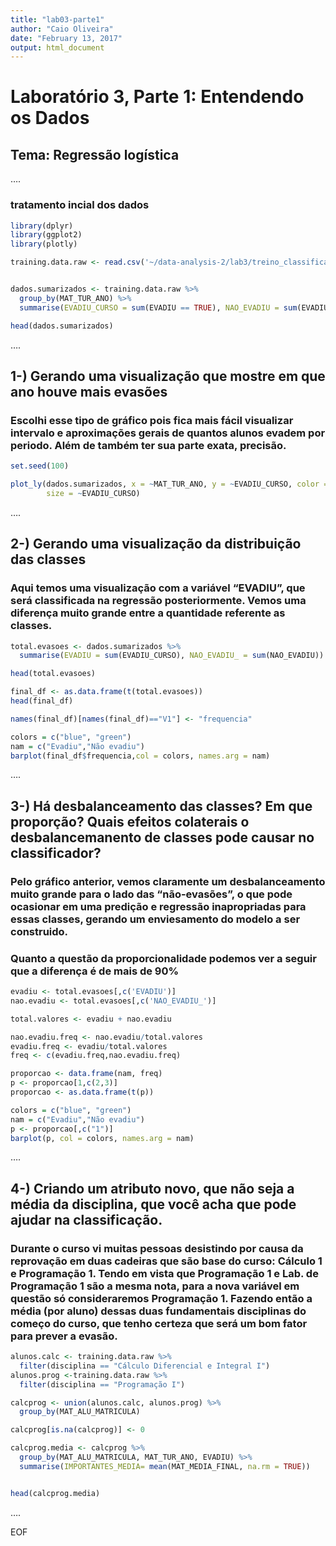 ```yaml
---
title: "lab03-parte1"
author: "Caio Oliveira"
date: "February 13, 2017"
output: html_document
---
```


<h1>Laboratório 3, Parte 1: Entendendo os Dados</h1>
<h2>Tema: Regressão logística</h2>
....
<h3>tratamento incial dos dados</h3>
```r

library(dplyr)
library(ggplot2)
library(plotly)

training.data.raw <- read.csv('~/data-analysis-2/lab3/treino_classificacao.csv',header=T)


dados.sumarizados <- training.data.raw %>%
  group_by(MAT_TUR_ANO) %>%
  summarise(EVADIU_CURSO = sum(EVADIU == TRUE), NAO_EVADIU = sum(EVADIU==FALSE))

head(dados.sumarizados)

```
....

<h2>1-) Gerando uma visualização que mostre em que ano houve mais evasões</h2>
<h3>Escolhi esse tipo de gráfico pois fica mais fácil visualizar intervalo e aproximações gerais de quantos alunos evadem por periodo. Além de também ter sua parte exata, precisão.</h3>

```r
set.seed(100)

plot_ly(dados.sumarizados, x = ~MAT_TUR_ANO, y = ~EVADIU_CURSO, color = ~EVADIU_CURSO,
        size = ~EVADIU_CURSO)

```


....
<h2>2-) Gerando uma visualização da distribuição das classes</h2>
<h3>Aqui temos uma visualização com a variável "EVADIU", que será classificada na regressão posteriormente. Vemos uma diferença muito grande entre a quantidade referente as classes.</h3>

```r
total.evasoes <- dados.sumarizados %>% 
  summarise(EVADIU = sum(EVADIU_CURSO), NAO_EVADIU_ = sum(NAO_EVADIU))

head(total.evasoes)

final_df <- as.data.frame(t(total.evasoes))
head(final_df)

names(final_df)[names(final_df)=="V1"] <- "frequencia"

colors = c("blue", "green")
nam = c("Evadiu","Não evadiu")
barplot(final_df$frequencia,col = colors, names.arg = nam)
```



....

<h2>3-) Há desbalanceamento das classes? Em que proporção? Quais efeitos colaterais o desbalancemanento de classes pode causar no classificador?</h2>
<h3>Pelo gráfico anterior, vemos claramente um desbalanceamento muito grande para o lado das "não-evasões", o que pode ocasionar em uma predição e regressão inapropriadas para essas classes, gerando um enviesamento do modelo a ser construido.</h3>
<h3>Quanto a questão da proporcionalidade podemos ver a seguir que a diferença é de mais de 90%</h3>

```r

evadiu <- total.evasoes[,c('EVADIU')]
nao.evadiu <- total.evasoes[,c('NAO_EVADIU_')]

total.valores <- evadiu + nao.evadiu

nao.evadiu.freq <- nao.evadiu/total.valores
evadiu.freq <- evadiu/total.valores
freq <- c(evadiu.freq,nao.evadiu.freq)

proporcao <- data.frame(nam, freq)
p <- proporcao[1,c(2,3)]
proporcao <- as.data.frame(t(p))

colors = c("blue", "green")
nam = c("Evadiu","Não evadiu")
p <- proporcao[,c("1")]
barplot(p, col = colors, names.arg = nam)

```


....

<h2>4-) Criando um atributo novo, que não seja a média da disciplina, que você acha que pode ajudar na classificação.</h2>
<h3>Durante o curso vi muitas pessoas desistindo por causa da reprovação em duas cadeiras que são base do curso: Cálculo 1 e Programação 1. Tendo em vista que Programação 1 e Lab. de Programação 1 são a mesma nota, para a nova variável em questão só consideraremos Programação 1. Fazendo então a média (por aluno) dessas duas fundamentais disciplinas do começo do curso, que tenho certeza que será um bom fator para prever a evasão.</h3>
```r

alunos.calc <- training.data.raw %>%
  filter(disciplina == "Cálculo Diferencial e Integral I")
alunos.prog <-training.data.raw %>%
  filter(disciplina == "Programação I")

calcprog <- union(alunos.calc, alunos.prog) %>%
  group_by(MAT_ALU_MATRICULA)

calcprog[is.na(calcprog)] <- 0

calcprog.media <- calcprog %>%
  group_by(MAT_ALU_MATRICULA, MAT_TUR_ANO, EVADIU) %>%
  summarise(IMPORTANTES_MEDIA= mean(MAT_MEDIA_FINAL, na.rm = TRUE))


head(calcprog.media)

```

....
<p>EOF</p>
